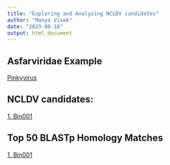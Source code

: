 ```yaml
---
title: "Exploring and Analyzing NCLDV candidates"
author: "Manya Vivek"
date: "2023-08-18"
output: html_document
---
```


## Asfarviridae Example
[Pinkyvirus](pinkyvirus_homology.html)

## NCLDV candidates: 
[1. Bin001](bin001_homology.html)

## Top 50 BLASTp Homology Matches
[1. Bin001](bin001_topfiftyhits2.txt)